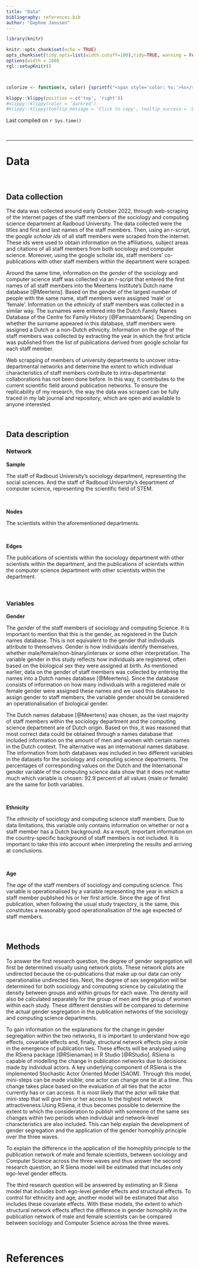 ```yaml
---
title: "Data"
bibliography: references.bib
author: "Daphne Janssen"
---
```




```r
library(knitr)

knitr::opts_chunk$set(echo = TRUE)
opts_chunk$set(tidy.opts=list(width.cutoff=100),tidy=TRUE, warning = FALSE, message = FALSE,comment = "#>", cache=TRUE, class.source=c("test"), class.output=c("test2"))
options(width = 100)
rgl::setupKnitr()



colorize <- function(x, color) {sprintf("<span style='color: %s;'>%s</span>", color, x) }

```

```r
klippy::klippy(position = c('top', 'right'))
#klippy::klippy(color = 'darkred')
#klippy::klippy(tooltip_message = 'Click to copy', tooltip_success = 'Done')
```

Last compiled on `r Sys.time()`

<!---
Last compiled on `r format(Sys.time(), '%B, %Y')`
--->

<br>

----

# Data 

<br>

## Data collection

The data was collected around early October 2022, through web-scraping of the internet pages of the staff members of the sociology and computing science department at Radboud University. The data collected were the titles and first and last names of the staff members. Then, using an r-script, the *google scholar ids* of all staff members were scraped from the internet. These ids were used to obtain information on the affiliations, subject areas and citations of all staff members from both sociology and computer science. Moreover, using the google scholar ids, staff members' co-publications with other staff members within the department were scraped.

Around the same time, information on the *gender* of the sociology and computer science staff was collected via an r-script that entered the first names of all staff members into the Meertens Institute's Dutch name database [@Meertens]. Based on the gender of the largest number of people with the same name, staff members were assigned 'male' or 'female'. Information on the *ethnicity* of staff members was collected in a similar way. The surnames were entered into the Dutch Family Names Database of the Centre for Family History [@Famnaambank]. Depending on whether the surname appeared in this database, staff members were assigned a Dutch or a non-Dutch ethnicity. Information on the *age* of the staff members was collected by extracting the year in which the first article was published from the list of publications derived from google scholar for each staff member. 

Web scrapping of members of university departments to uncover intra-departmental networks and determine the extent to which individual characteristics of staff members contribute to intra-departmental collaborations has not been done before. In this way, it contributes to the current scientific field around publication networks. To ensure the replicability of my research, the way the data was scraped can be fully traced in my lab journal and repository, which are open and available to anyone interested.

<br>

## Data description

### Network 

**Sample**

The staff of Radboud University's sociology department, representing the social sciences. And the staff of Radboud University's department of computer science, representing the scientific field of STEM.

<br>

**Nodes**

The scientists within the aforementioned departments.

<br>

**Edges**

The publications of scientists within the sociology department with other scientists within the department, and the publications of scientists within the computer science department with other scientists within the department.

<br>

### Variables 

**Gender** 

The *gender* of the staff members of sociology and computing Science. It is important to mention that this is the gender, as registered in the Dutch names database. This is not equivalent to the gender that individuals attribute to themselves. Gender is how individuals identify themselves, whether male/female/non-binary/intersex or some other interpretation. The variable gender in this study reflects how individuals are registered, often based on the biological sex they were assigned at birth. As mentioned earlier, data on the gender of staff members was collected by entering the names into a Dutch names database [@Meertens]. Since the database consists of information on how many individuals with a registered male or female gender were assigned these names and we used this database to assign gender to staff members, the variable gender should be considered an operationalisation of biological gender. 

The Dutch names database [@Meertens] was chosen, as the vast majority of staff members within the sociology department and the computing science department are of Dutch origin. Based on this, it was reasoned that most correct data could be obtained through a names database that included information on the amount of men and women with certain names in the Dutch context. The alternative was an international names database. The information from both databases was included in two different variables in the datasets for the sociology and computing science departments. The percentages of corresponding values on the Dutch and the International gender variable of the computing science data show that it does not matter much which variable is chosen: 92.9 percent of all values (male or female) are the same for both variables.

<br>

**Ethnicity**

The *ethnicity* of sociology and computing science staff members. Due to data limitations, this variable only contains information on whether or not a staff member has a Dutch background. As a result, important information on the country-specific background of staff members is not included. It is important to take this into account when interpreting the results and arriving at conclusions.

<br>

**Age**

The *age* of the staff members of sociology and computing science. This variable is operationalised by a variable representing the year in which a staff member published his or her first article. Since the age of first publication, when following the usual study trajectory, is the same, this constitutes a reasonably good operationalisation of the age expected of staff members.  

<br>

## Methods

To answer the first research question, the degree of gender segregation will first be determined visually using network plots. These network plots are undirected because the co-publications that make up our data can only operationalise undirected ties. Next, the degree of sex segregation will be determined for both sociology and computing science by calculating the density between groups and within groups for each wave. The density will also be calculated separately for the group of men and the group of women within each study. These different densities will be compared to determine the actual gender segregation in the publication networks of the sociology and computing science departments. 

To gain information on the explanations for the change in gender segregation within the two networks, it is important to understand how ego effects, covariate effects and, finally, structural network effects play a role in the emergence of publication ties. These effects will be analysed using the RSiena package [@RSienaman] in R Studio [@RStudio]. RSiena is capable of modelling the change in publication networks due to decisions made by individual actors. A key underlying component of RSiena is the implemented Stochastic Actor Oriented Model (SAOM). Through this model, mini-steps can be made visible; one actor can change one tie at a time. This change takes place based on the evaluation of all ties that the actor currently has or can access. It is most likely that the actor will take that mini-step that will give him or her access to the highest network attractiveness.Using RSiena, it thus becomes possible to determine the extent to which the consideration to publish with someone of the same sex changes within two periods when individual and network-level characteristics are also included. This can help explain the development of gender segregation and the application of the gender homophily principle over the three waves. 

To explain the difference in the application of the homophily principle to the publication network of male and female scientists, between sociology and Computer Science across the three waves and thus answer the second research question, an R Siena model will be estimated that includes only ego-level gender effects.

The third research question will be answered by estimating an R Siena model that includes both ego-level gender effects and structural effects. To control for ethnicity and age, another model will be estimated that also includes these covariate effects. With these models, the extent to which structural network effects affect the difference in gender homophily in the publication network of male and female scientists can be compared between sociology and Computer Science across the three waves.

<br>

# References
